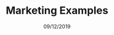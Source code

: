 ---
title: 'Marketing Examples'
date: '09/12/2019'
category: 'Link'
tags:
  - Marketing
type: 'note'
link: 'https://marketingexamples.com'
---